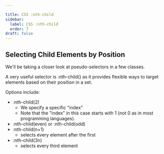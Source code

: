 ```yaml
---

title: CSS :nth-child
sidebar:
  label: CSS :nth-child
  order: 7
draft: false
---
```


## Selecting Child Elements by Position

We'll be taking a closer look at pseudo-selectors in a few classes.

A very useful selector is :nth-child() as it provides flexible ways to target elements based on their position in a set.

Options include:

- :nth-child(2)
  - We specify a specific "index"
  - Note that the "index" in this case starts with 1 (not 0 as in most programming languages).
- :nth-child(even) or :nth-child(odd)
- :nth-child(n+1)
  - selects every element after the first
- :nth-child(3n)
  - selects every third element
